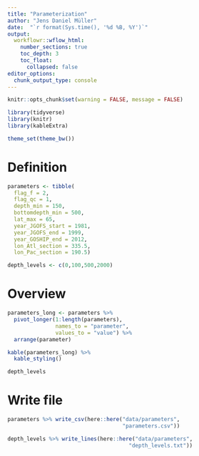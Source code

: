 ```yaml
---
title: "Parameterization"
author: "Jens Daniel Müller"
date:  "`r format(Sys.time(), '%d %B, %Y')`"
output: 
  workflowr::wflow_html:
    number_sections: true
    toc_depth: 3
    toc_float:
      collapsed: false
editor_options:
  chunk_output_type: console
---
```


```r
knitr::opts_chunk$set(warning = FALSE, message = FALSE)
```

```r
library(tidyverse)
library(knitr)
library(kableExtra)
```

```r
theme_set(theme_bw())
```


# Definition

```r

parameters <- tibble(
  flag_f = 2,
  flag_qc = 1,
  depth_min = 150,
  bottomdepth_min = 500,
  lat_max = 65,
  year_JGOFS_start = 1981,
  year_JGOFS_end = 1999,
  year_GOSHIP_end = 2012,
  lon_Atl_section = 335.5,
  lon_Pac_section = 190.5)

depth_levels <- c(0,100,500,2000)

```

# Overview

```r

parameters_long <- parameters %>% 
  pivot_longer(1:length(parameters),
               names_to = "parameter",
               values_to = "value") %>% 
  arrange(parameter)

kable(parameters_long) %>%
  kable_styling()

depth_levels

```



# Write file


```r

parameters %>% write_csv(here::here("data/parameters",
                                    "parameters.csv"))

depth_levels %>% write_lines(here::here("data/parameters",
                                      "depth_levels.txt"))

```
